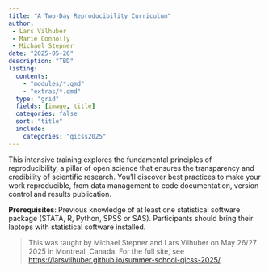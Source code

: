 ```yaml
---
title: "A Two-Day Reproducibility Curriculum"
author: 
 - Lars Vilhuber
 - Marie Connolly
 - Michael Stepner
date: "2025-05-26"
description: "TBD"
listing:
  contents: 
    - "modules/*.qmd"
    - "extras/*.qmd"
  type: "grid"
  fields: [image, title]
  categories: false
  sort: "title"
  include:
    categories: "qicss2025"
---
```


This intensive training explores the fundamental principles of reproducibility, a pillar of open science that ensures the transparency and credibility of scientific research. You'll discover best practices to make your work reproducible, from data management to code documentation, version control and results publication.

**Prerequisites**: Previous knowledge of at least one statistical software package (STATA, R, Python, SPSS or SAS). Participants should bring their laptops with statistical software installed.

> This was taught by Michael Stepner and Lars Vilhuber on May 26/27 2025 in Montreal, Canada. For the full site, see <https://larsvilhuber.github.io/summer-school-qicss-2025/>.